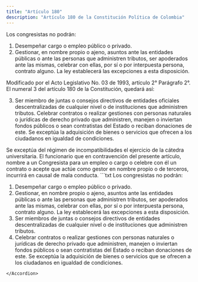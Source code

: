 ```yaml
---
title: "Artículo 180"
description: "Artículo 180 de la Constitución Política de Colombia"
---
```


Los congresistas no podrán:
1. Desempeñar cargo o empleo público o privado.
2. Gestionar, en nombre propio o ajeno, asuntos ante las entidades públicas o ante las personas que administren tributos, ser apoderados ante las mismas, celebrar con ellas, por sí o por interpuesta persona, contrato alguno. La ley establecerá las excepciones a esta disposición.

<Warning>Modificado por el Acto Legislativo No. 03 de 1993, artículo 2° Parágrafo 2°. El numeral 3 del artículo 180 de la Constitución, quedará así: </Warning>

3. Ser miembro de juntas o consejos directivos de entidades oficiales descentralizadas de cualquier nivel o de instituciones que administren tributos. Celebrar contratos o realizar gestiones con personas naturales o jurídicas de derecho privado que administren, manejen o inviertan fondos públicos o sean contratistas del Estado o reciban donaciones de este. Se exceptúa la adquisición de bienes o servicios que ofrecen a los ciudadanos en igualdad de condiciones.

<AccordionGroup>
    <Accordion
        title="Parágrafo 1°"
        defaultOpen
    >
         Se exceptúa del régimen de incompatibilidades el ejercicio de la cátedra universitaria.
    </Accordion>
    <Accordion
        title="Parágrafo 2°"
        defaultOpen
    >
    El funcionario que en contravención del presente artículo, nombre a un Congresista para un empleo o cargo o celebre con él un contrato o acepte que actúe como gestor en nombre propio o de terceros, incurrirá en causal de mala conducta.
    </Accordion>
</AccordionGroup>


<Accordion title="Artículo original antes de la modificación:">
```txt
Los congresistas no podrán:

1. Desempeñar cargo o empleo público o privado.
2. Gestionar, en nombre propio o ajeno, asuntos ante las entidades públicas o 
ante las personas que administren tributos, ser apoderados ante las mismas, 
celebrar con ellas, por sí o por interpuesta persona, contrato alguno. La ley 
establecerá las excepciones a esta disposición.
3. Ser miembros de juntas o consejos directivos de entidades descentralizadas 
de cualquier nivel o de instituciones que administren tributos.
4. Celebrar contratos o realizar gestiones con personas naturales o jurídicas 
de derecho privado que administren, manejen o inviertan fondos públicos o sean 
contratistas del Estado o reciban donaciones de este. Se exceptúa la 
adquisición de bienes o servicios que se ofrecen a los ciudadanos en igualdad 
de condiciones.
```
</Accordion>
